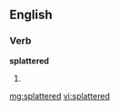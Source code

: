 ==English==

===Verb===
'''splattered'''

# {{past of|[[splatter]]}}

[[mg:splattered]]
[[vi:splattered]]